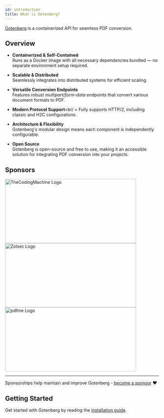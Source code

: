 ```yaml
---
id: introduction
title: What is Gotenberg?
---
```


[Gotenberg](https://github.com/gotenberg/gotenberg) is a containerized API for seamless PDF conversion.

## Overview

* **Containerized & Self-Contained**<br />
Runs as a Docker image with all necessary dependencies bundled — no separate environment setup required.

* **Scalable & Distributed**<br />
Seamlessly integrates into distributed systems for efficient scaling.

* **Versatile Conversion Endpoints**<br />
Features robust *multipart/form-data* endpoints that convert various document formats to PDF.

* **Modern Protocol Support**<br/ >
Fully supports HTTP/2, including classic and H2C configurations.

* **Architecture & Flexibility**<br />
Gotenberg's modular design means each component is independently configurable.

* **Open Source**<br />
Gotenberg is open-source and free to use, making it an accessible solution for integrating PDF conversion into your projects.

## Sponsors

<div className="text--center">
<a href="https://thecodingmachine.com" target="_blank">
<img src="https://user-images.githubusercontent.com/8983173/130324668-9d6e7b35-53a3-49c7-a574-38190d2bd6b0.png" alt="TheCodingMachine Logo" width="429" height="210" />
</a>
<a href="https://zolsec.com?utm_source=gotenberg_github&utm_medium=website" target="_blank">
<img src="https://github.com/gotenberg/gotenberg/assets/8983173/ccb60b48-a232-4d87-af51-390986fd0600" alt="Zolsec Logo" width="429" height="210" />
</a>
<a href="https://pdfme.com?utm_source=gotenberg_github&utm_medium=website" target="_blank">
<img src="https://github.com/user-attachments/assets/2a75dd40-ca18-4d34-acd5-5dd474595168" alt="pdfme Logo" width="429" height="210" />
</a>
</div>

---

Sponsorships help maintain and improve Gotenberg - [become a sponsor](https://github.com/sponsors/gulien) ❤️

## Getting Started

Get started with Gotenberg by reading the [installation guide](installation).